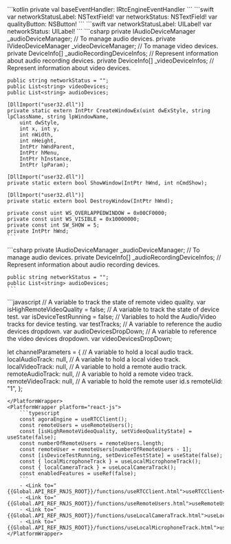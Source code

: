 <PlatformWrapper platform="android">
    ```kotlin
    private val baseEventHandler: IRtcEngineEventHandler
    ```
</PlatformWrapper>
<PlatformWrapper platform="macos">
    ```swift
    var networkStatusLabel: NSTextField!
    var networkStatus: NSTextField!
    var qualityButton: NSButton!
    ```
</PlatformWrapper>
<PlatformWrapper platform="ios">
    ```swift
    var networkStatusLabel: UILabel!
    var networkStatus: UILabel!
    ```
</PlatformWrapper>
<PlatformWrapper platform="unity">
<ProductWrapper notAllowed="voice-calling">
    ```csharp
    private IAudioDeviceManager _audioDeviceManager; // To manage audio devices.
    private IVideoDeviceManager _videoDeviceManager; // To manage video devices.
    private DeviceInfo[] _audioRecordingDeviceInfos; // Represent information about audio recording devices.
    private DeviceInfo[] _videoDeviceInfos; // Represent information about video devices.

    public string networkStatus = "";
    public List<string> videoDevices;
    public List<string> audioDevices;

    [DllImport("user32.dll")]
    private static extern IntPtr CreateWindowEx(uint dwExStyle, string lpClassName, string lpWindowName,
        uint dwStyle,
        int x, int y,
        int nWidth,
        int nHeight,
        IntPtr hWndParent,
        IntPtr hMenu,
        IntPtr hInstance,
        IntPtr lpParam);

    [DllImport("user32.dll")]
    private static extern bool ShowWindow(IntPtr hWnd, int nCmdShow);

    [DllImport("user32.dll")]
    private static extern bool DestroyWindow(IntPtr hWnd);

    private const uint WS_OVERLAPPEDWINDOW = 0x00CF0000;
    private const uint WS_VISIBLE = 0x10000000;
    private const int SW_SHOW = 5;
    private IntPtr hWnd;
    ```
</ProductWrapper>
<ProductWrapper product="voice-calling">
    ```csharp
    private IAudioDeviceManager _audioDeviceManager; // To manage audio devices.
    private DeviceInfo[] _audioRecordingDeviceInfos; // Represent information about audio recording devices.

    public string networkStatus = "";
    public List<string> audioDevices;
    ```
</ProductWrapper>
</PlatformWrapper>
<PlatformWrapper platform="web">
```javascript
// A variable to track the state of remote video quality.
var isHighRemoteVideoQuality = false;
// A variable to track the state of device test.
var isDeviceTestRunning = false;
// Variables to hold the Audio/Video tracks for device testing.
var testTracks;
// A variable to reference the audio devices dropdown.
var audioDevicesDropDown;
// A variable to reference the video devices dropdown.
var videoDevicesDropDown;

let channelParameters = {
  // A variable to hold a local audio track.
  localAudioTrack: null,
  // A variable to hold a local video track.
  localVideoTrack: null,
  // A variable to hold a remote audio track.
  remoteAudioTrack: null,
  // A variable to hold a remote video track.
  remoteVideoTrack: null,
  // A variable to hold the remote user id.s
  remoteUid: "1",
};
```
</PlatformWrapper>
<PlatformWrapper platform="react-js">
    ```typescript
    const agoraEngine = useRTCClient();
    const remoteUsers = useRemoteUsers();
    const [isHighRemoteVideoQuality, setVideoQualityState] = useState(false);
    const numberOfRemoteUsers = remoteUsers.length;
    const remoteUser = remoteUsers[numberOfRemoteUsers - 1];
    const [isDeviceTestRunning, setDeviceTestState] = useState(false);
    const { localMicrophoneTrack } = useLocalMicrophoneTrack();
    const { localCameraTrack } = useLocalCameraTrack();
    const enabledFeatures = useRef(false);
    ```
    - <Link to="{{Global.API_REF_RNJS_ROOT}}/functions/useRTCClient.html">useRTCClient</Link>
    - <Link to="{{Global.API_REF_RNJS_ROOT}}/functions/useRemoteUsers.html">useRemoteUsers</Link>
    - <Link to="{{Global.API_REF_RNJS_ROOT}}/functions/useLocalCameraTrack.html">useLocalCameraTrack</Link>
    - <Link to="{{Global.API_REF_RNJS_ROOT}}/functions/useLocalMicrophoneTrack.html">useLocalMicrophoneTrack</Link>
</PlatformWrapper>

